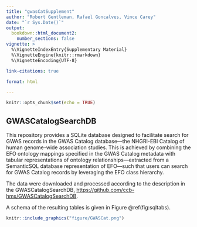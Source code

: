 ```yaml
---
title: "gwasCatSupplement"
author: "Robert Gentleman, Rafael Goncalves, Vince Carey"
date: "`r Sys.Date()`"
output: 
  bookdown::html_document2: 
    number_sections: false
vignette: >
  %\VignetteIndexEntry{Supplementary Material}
  %\VignetteEngine{knitr::rmarkdown}
  %\VignetteEncoding{UTF-8}

link-citations: true

format: html

---
```


```r
knitr::opts_chunk$set(echo = TRUE)
```

## GWASCatalogSearchDB

This repository provides a SQLite database designed to facilitate search for GWAS records in the GWAS Catalog database—the NHGRI-EBI Catalog of human genome-wide association studies. This is achieved by combining the EFO ontology mappings specified in the GWAS Catalog metadata with tabular representations of ontology relationships—extracted from a SemanticSQL database representation of EFO—such that users can search for GWAS Catalog records by leveraging the EFO class hierarchy.

The data were downloaded and processed according to the description in the GWASCatalogSearchDB,
<https://github.com/ccb-hms/GWASCatalogSearchDB>.

A schema of the resulting tables is given in Figure \@ref(fig:sqltabs).

```r
knitr::include_graphics("figure/GWASCat.png")
```


